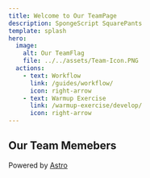 ```yaml
---
title: Welcome to Our TeamPage
description: SpongeScript SquarePants
template: splash
hero:
  image:
    alt: Our TeamFlag
    file: ../../assets/Team-Icon.PNG
  actions:
    - text: Workflow
      link: /guides/workflow/
      icon: right-arrow
    - text: Warmup Exercise
      link: /warmup-exercise/develop/
      icon: right-arrow
---
```



## Our Team Memebers

<CardGrid stagger>
	<LinkCard title="Miaoxin Chen" href="https://blog.sentixx.top/CSE110/" description="CS @3rd | Team Lead | Newbie Developer | TCG Player">
	</LinkCard>
	<LinkCard title="Angel Cortez Gutierrez" href="https://velyio.github.io/CSE110-1/" description="CS @2nd | Team Lead | love cooking | learn making chai☕">
	</LinkCard >
	<LinkCard title="Ashley Zhou" href="https://ashleyzhou1.github.io/cse-110-lab1/" description="CS @2nd | enjoy hiking and nature">
	</LinkCard >
	<LinkCard title="Domonick Marshall" href="https://domwrm.github.io/CSE-110-Lab-1/" description="CS @3rd | listen to music | go to concerts">
	</LinkCard >
	<LinkCard title="Kayla Phillips" href="https://kayla-phillips.github.io/CSE110-lab1/" description="CS @2nd | Like to do gymnastics">
	</LinkCard >
	<LinkCard title="Thomas Rocha" href="https://thomas-rocha.github.io/user-pages/" description="CS @2nd | go to the beach | play sports">
	</LinkCard >
	<LinkCard title="Max Kim" href="https://max010123e0.github.io/CSE110SP2025/" description="CS @2nd | Pilates | jogging | video games">
	</LinkCard >
		<LinkCard title="Justin Nguyen" href="https://juicebox013.github.io/CSE-110-Projects/" description="CS @3rd | play games | sleep | read">
	</LinkCard >
	<LinkCard title="Daniel Bonkowsky" href="https://danielbonkowsky.github.io/cse110-lab1/" description="CE @2nd | being outside | playing frisbee | rock climbing">
	</LinkCard >
	<LinkCard title="Ashton Bothun" href="https://abothunn.github.io/CSE-110-Lab-1/" description="CS @3rd | chilling with friends | playing tennis">
	</LinkCard >
	<LinkCard title="Ryan Soe" href="https://ryansoe.github.io/CSE110-HW1/" description="CS @3rd | going to gym | cooking | reading">
	</LinkCard >
	<LinkCard title="Alan Diaz" href="https://azd001.github.io/Spring-CSE-110-Lab-1/" description="CS @3rd | playing guitar | playing chess">
	</LinkCard >
</CardGrid>

<footer class="site-footer">
  Powered by <a href="https://astro.build" target="_blank">Astro</a>
</footer>
